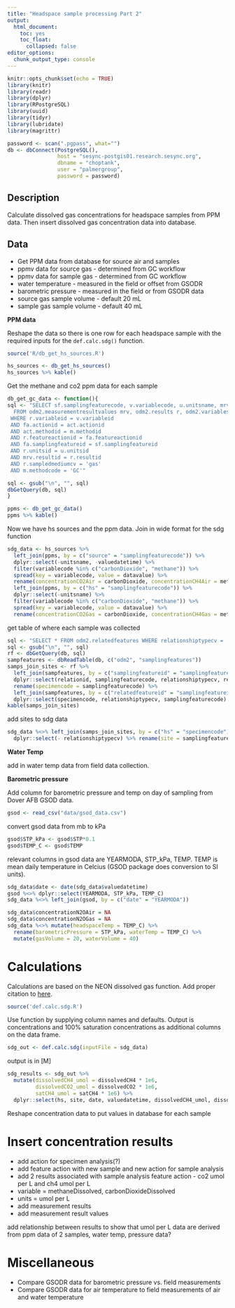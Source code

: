 ```yaml
---
title: "Headspace sample processing Part 2"
output: 
  html_document:
    toc: yes
    toc_float:
      collapsed: false
editor_options: 
  chunk_output_type: console
---
```


```r
knitr::opts_chunk$set(echo = TRUE)
library(knitr)
library(readr)
library(dplyr)
library(RPostgreSQL)
library(uuid)
library(tidyr)
library(lubridate)
library(magrittr)
```

```r
password <- scan(".pgpass", what="")
db <- dbConnect(PostgreSQL(), 
                host = "sesync-postgis01.research.sesync.org",
                dbname = "choptank", 
                user = "palmergroup",
                password = password)
```

## Description

Calculate dissolved gas concentrations for headspace samples from PPM data. Then insert dissolved gas concentration data into database.

## Data

* Get PPM data from database for source air and samples
* ppmv data for source gas - determined from GC workflow
* ppmv data for sample gas - determined from GC workflow
* water temperature - measured in the field or offset from GSODR
* barometric pressure - measured in the field or from GSODR data
* source gas sample volume - default 20 mL
* sample gas sample volume - default 40 mL

**PPM data**

Reshape the data so there is one row for each headspace sample with the required inputs for the `def.calc.sdg()` function. 

```r
source('R/db_get_hs_sources.R')
```

```r
hs_sources <- db_get_hs_sources() 
hs_sources %>% kable()
```

Get the methane and co2 ppm data for each sample 

```r
db_get_gc_data <- function(){
sql <- "SELECT sf.samplingfeaturecode, v.variablecode, u.unitsname, mrv.datavalue, mrv.valuedatetime  
  FROM odm2.measurementresultvalues mrv, odm2.results r, odm2.variables v, odm2.units u, odm2.samplingfeatures sf, odm2.featureactions fa, odm2.methods m, odm2.actions act
 WHERE r.variableid = v.variableid
 AND fa.actionid = act.actionid
 AND act.methodid = m.methodid
 AND r.featureactionid = fa.featureactionid
 AND fa.samplingfeatureid = sf.samplingfeatureid
 AND r.unitsid = u.unitsid
 AND mrv.resultid = r.resultid 
 AND r.sampledmediumcv = 'gas'
 AND m.methodcode = 'GC'"

sql <- gsub("\n", "", sql)
dbGetQuery(db, sql)
}
```
```r
ppms <- db_get_gc_data()
ppms %>% kable()
```

Now we have hs sources and the ppm data. Join in wide format for the sdg function

```r
sdg_data <- hs_sources %>% 
  left_join(ppms, by = c("source" = "samplingfeaturecode")) %>%
  dplyr::select(-unitsname, -valuedatetime) %>%
  filter(variablecode %in% c("carbonDioxide", "methane")) %>%
  spread(key = variablecode, value = datavalue) %>%
  rename(concentrationCO2Air = carbonDioxide, concentrationCH4Air = methane) %>%
  left_join(ppms, by = c("hs" = "samplingfeaturecode")) %>%
  dplyr::select(-unitsname) %>%
  filter(variablecode %in% c("carbonDioxide", "methane")) %>%
  spread(key = variablecode, value = datavalue) %>%
  rename(concentrationCO2Gas = carbonDioxide, concentrationCH4Gas = methane)
```

get table of where each sample was collected 

```r
sql <- "SELECT * FROM odm2.relatedfeatures WHERE relationshiptypecv = 'wasCollectedAt'"
sql <- gsub("\n", "", sql)
rf <- dbGetQuery(db, sql)
sampfeatures <- dbReadTable(db, c("odm2", "samplingfeatures"))
samps_join_sites <- rf %>% 
  left_join(sampfeatures, by = c("samplingfeatureid" = "samplingfeatureid")) %>%
  dplyr::select(relationid, samplingfeaturecode, relationshiptypecv, relatedfeatureid) %>%
  rename(specimencode = samplingfeaturecode) %>%
  left_join(sampfeatures, by = c("relatedfeatureid" = "samplingfeatureid")) %>%
  dplyr::select(specimencode, relationshiptypecv, samplingfeaturecode)
kable(samps_join_sites)
```

add sites to sdg data

```r
sdg_data %<>% left_join(samps_join_sites, by = c("hs" = "specimencode")) %>%
  dplyr::select(- relationshiptypecv) %>% rename(site = samplingfeaturecode)
```

**Water Temp**

add in water temp data from field data collection. 

**Barometric pressure**

Add column for barometric pressure and temp on day of sampling from Dover AFB GSOD data. 

```r
gsod <- read_csv("data/gsod_data.csv")
```

convert gsod data from mb to kPa

```r
gsod$STP_kPa <- gsod$STP*0.1
gsod$TEMP_C <- gsod$TEMP
```


relevant columns in gsod data are YEARMODA, STP_kPa, TEMP. TEMP is mean daily temperature in Celcius (GSOD package does conversion to SI units).

```r
sdg_data$date <- date(sdg_data$valuedatetime)
gsod %<>% dplyr::select(YEARMODA, STP_kPa, TEMP_C)
sdg_data %<>% left_join(gsod, by = c("date" = "YEARMODA"))
```

```r
sdg_data$concentrationN2OAir = NA
sdg_data$concentrationN2OGas = NA
sdg_data %<>% mutate(headspaceTemp = TEMP_C) %>% 
  rename(barometricPressure = STP_kPa, waterTemp = TEMP_C) %>%
  mutate(gasVolume = 20, waterVolume = 40)
```

# Calculations

Calculations are based on the NEON dissolved gas function. Add proper citation to [here](https://github.com/NEONScience/NEON-dissolved-gas). 

```r
source('def.calc.sdg.R')
```

Use function by supplying column names and defaults. Output is concentrations and 100% saturation concentrations as additional columns on the data frame. 

```r
sdg_out <- def.calc.sdg(inputFile = sdg_data)
```

output is in [M]

```r
sdg_results <- sdg_out %>%
  mutate(dissolvedCH4_umol = dissolvedCH4 * 1e6,
         dissolvedCO2_umol = dissolvedCO2 * 1e6,
         satCH4_umol = satCH4 * 1e6) %>%
  dplyr::select(hs, site, date, valuedatetime, dissolvedCH4_umol, dissolvedCO2_umol, satCH4_umol)
```


Reshape concentration data to put values in database for each sample

# Insert concentration results

* add action for specimen analysis(?)
* add feature action with new sample and new action for sample analysis
* add 2 results associated with sample analysis feature action - co2 umol per L and ch4 umol per L
* variable = methaneDissolved, carbonDioxideDissolved
* units = umol per L
* add measurement results 
* add measurement result values

add relationship between results to show that umol per L data are derived from ppm data of 2 samples, water temp, pressure data? 

# Miscellaneous

* Compare GSODR data for barometric pressure vs. field measurements
* Compare GSODR data for air temperature to field measurements of air and water temperature
